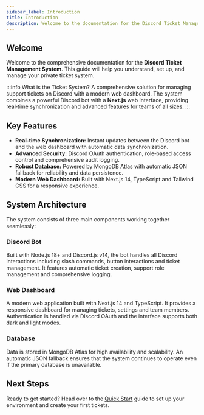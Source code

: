```yaml
---
sidebar_label: Introduction
title: Introduction
description: Welcome to the documentation for the Discord Ticket Management System.
---
```



## Welcome

Welcome to the comprehensive documentation for the **Discord Ticket Management System**. This guide will help you understand, set up, and manage your private ticket system.

:::info What is the Ticket System?
A comprehensive solution for managing support tickets on Discord with a modern web dashboard. The system combines a powerful Discord bot with a **Next.js** web interface, providing real‑time synchronization and advanced features for teams of all sizes.
:::

## Key Features

- **Real‑time Synchronization:** Instant updates between the Discord bot and the web dashboard with automatic data synchronization.
- **Advanced Security:** Discord OAuth authentication, role‑based access control and comprehensive audit logging.
- **Robust Database:** Powered by MongoDB Atlas with automatic JSON fallback for reliability and data persistence.
- **Modern Web Dashboard:** Built with Next.js 14, TypeScript and Tailwind CSS for a responsive experience.

## System Architecture

The system consists of three main components working together seamlessly:

### Discord Bot
Built with Node.js 18+ and Discord.js v14, the bot handles all Discord interactions including slash commands, button interactions and ticket management. It features automatic ticket creation, support role management and comprehensive logging.

### Web Dashboard
A modern web application built with Next.js 14 and TypeScript. It provides a responsive dashboard for managing tickets, settings and team members. Authentication is handled via Discord OAuth and the interface supports both dark and light modes.

### Database
Data is stored in MongoDB Atlas for high availability and scalability. An automatic JSON fallback ensures that the system continues to operate even if the primary database is unavailable.

## Next Steps

Ready to get started? Head over to the [Quick Start](quick-start) guide to set up your environment and create your first tickets.
